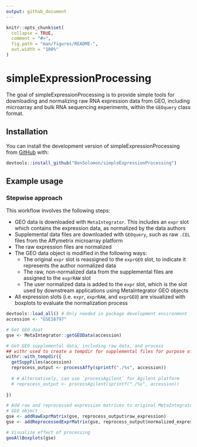 ```yaml
---
output: github_document
---
```


<!-- README.md is generated from README.Rmd. Please edit that file -->

```r
knitr::opts_chunk$set(
  collapse = TRUE,
  comment = "#>",
  fig.path = "man/figures/README-",
  out.width = "100%"
)
```

# simpleExpressionProcessing

<!-- badges: start -->
<!-- badges: end -->

The goal of simpleExpressionProcessing is to provide simple tools for downloading and normalizing raw RNA expression data from GEO, including microarray and bulk RNA sequencing experiments, within the `GEOquery` class format. 


## Installation

You can install the development version of simpleExpressionProcessing from [GitHub](https://github.com/) with:

``` r
devtools::install_github("BenSolomon/simpleExpressionProcessing")
```

## Example usage

### Stepwise approach

This workflow involves the following steps:

- GEO data is downloaded with `MetaIntegrator`. This includes an `expr` slot which contains the expression data, as normalized by the data authors
- Supplemental data files are downloaded with `GEOquery`, such as raw `.CEL` files from the Affymetrix microarray platform
- The raw expression files are normalized 
- The GEO data object is modified in the following ways:
  - The original `expr` slot is reassigned to the `exprGEO` slot, to indicate it represents the author normalized data
  - The raw, non-normalized data from the supplemental files are assigned to the `exprRAW` slot
  - The user normalized data is added to the `expr` slot, which is the slot used by downstream applications using MetaIntegrator GEO objects
- All expression slots (i.e. `expr`, `exprRAW`, and `exprGEO`) are visualized with boxplots to evaluate the normalization process

```r
devtools::load_all() # Only needed in package development environment
accession <- "GSE16797"

# Get GEO daat
gse <- MetaIntegrator::getGEOData(accession)

# Get GEO supplemental data, including raw data, and process
## withr used to create a tempdir for supplemental files for purpose of demo
withr::with_tempdir({
  getSuppFiles(accession)
  reprocess_output <- processAffy(sprintf("./%s", accession))
  
  # # Alternatively, can use `processAgilent` for Agilent platform
  # reprocess_output <- processAgilent(sprintf("./%s", accession)) 
  
})

# Add raw and reprocessed expression matrices to original MetaIntegrator
# GEO object
gse <- addRawExprMatrix(gse, reprocess_output$raw_expression)
gse <- addReprocessedExprMatrix(gse, reprocess_output$normalized_expression)

# Visualize effect of processing
geoAllBoxplots(gse)
```

